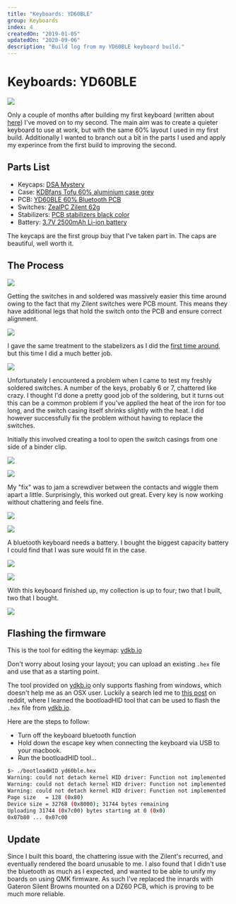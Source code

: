 ```yaml
---
title: "Keyboards: YD60BLE"
group: Keyboards
index: 4
createdOn: "2019-01-05"
updatedOn: "2020-09-06"
description: "Build log from my YD60BLE keyboard build."
---
```


# Keyboards: YD60BLE

![](flickr://45893538514)

Only a couple of months after building my first keyboard (written about [here](/keyboard/first-build.html)) I've moved on to my second. The main aim was to create a quieter keyboard to use at work, but with the same 60% layout I used in my first build. Additionally I wanted to branch out a bit in the parts I used and apply my experince from the first build to improving the second.

## Parts List

- Keycaps: [DSA Mystery](https://mykeyboard.eu/catalogue/dsa-mystery-alpha-1_539/)
- Case: [KDBfans Tofu 60% aluminium case grey](https://kbdfans.cn/collections/60-layout-case/products/kbdfans-tofu-60-aluminum-case?variant=13389974569018)
- PCB: [YD60BLE 60% Bluetooth PCB](https://kbdfans.cn/collections/60/products/yd60ble-v1-60-bluetooth-customized-mechanical-keyboard-pcb)
- Switches: [ZealPC Zilent 62g](https://zealpc.net/collections/switches/products/zilents)
- Stabilizers: [PCB stabilizers black color](https://kbdfans.cn/products/pcb-stabilizers-black-color)
- Battery: [3.7V 2500mAh Li-ion battery](https://www.amazon.co.uk/gp/product/B07DMCNXQK)

The keycaps are the first group buy that I've taken part in. The caps are beautiful, well worth it.

## The Process

![](flickr://45893502794)

Getting the switches in and soldered was massively easier this time around owing to the fact that my Zilent switches were PCB mount. This means they have additional legs that hold the switch onto the PCB and ensure correct alignment.

![](flickr://31676571097)

I gave the same treatment to the stabelizers as I did the [first time around](/keyboard/first-build.html), but this time I did a much better job.

![](flickr://45703307835)

Unfortunately I encountered a problem when I came to test my freshly soldered switches. A number of the keys, probably 6 or 7, chattered like crazy. I thought I'd done a pretty good job of the soldering, but it turns out this can be a common problem if you've applied the heat of the iron for too long, and the switch casing itself shrinks slightly with the heat. I did however successfully fix the problem without having to replace the switches.

Initially this involved creating a tool to open the switch casings from one side of a binder clip.

![](flickr://46565863972)

![](flickr://46565863512)

My "fix" was to jam a screwdiver between the contacts and wiggle them apart a little. Surprisingly, this worked out great. Every key is now working without chattering and feels fine.

![](flickr://39653059523)

![](flickr://45703324015)

A bluetooth keyboard needs a battery. I bought the biggest capacity battery I could find that I was sure would fit in the case.

![](flickr://45893533324)

![](flickr://45893531454)

With this keyboard finished up, my collection is up to four; two that I built, two that I bought.

![](flickr://45893537274)

## Flashing the firmware

This is the tool for editing the keymap: [ydkb.io](http://ydkb.io)

Don't worry about losing your layout; you can upload an existing `.hex` file and use that as a starting point.

The tool provided on [ydkb.io](http://ydkb.io) only supports flashing from windows, which doesn't help me as an OSX user. Luckily a search led me to [this post](https://www.reddit.com/r/MechanicalKeyboards/comments/8j62vh/programming_yd60ble_using_macos/) on reddit, where I learned the bootloadHID tool that can be used to flash the `.hex` file from [ydkb.io](http://ydkb.io).

Here are the steps to follow:

- Turn off the keyboard bluetooth function
- Hold down the escape key when connecting the keyboard via USB to your macbook.
- Run the bootloadHID tool...

```bash
$> ./bootloadHID yd60ble.hex
Warning: could not detach kernel HID driver: Function not implemented
Warning: could not detach kernel HID driver: Function not implemented
Warning: could not detach kernel HID driver: Function not implemented
Page size   = 128 (0x80)
Device size = 32768 (0x8000); 31744 bytes remaining
Uploading 31744 (0x7c00) bytes starting at 0 (0x0)
0x07b80 ... 0x07c00
```

## Update

Since I built this board, the chattering issue with the Zilent's recurred, and eventually rendered the board unusable to me. I also found that I didn't use the bluetooth as much as I expected, and wanted to be able to unify my boards on using QMK firmware. As such I've replaced the innards with Gateron Silent Browns mounted on a DZ60 PCB, which is proving to be much more reliable.
